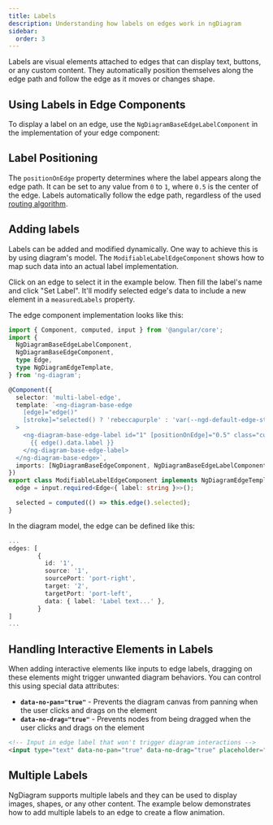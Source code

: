 ```yaml
---
title: Labels
description: Understanding how labels on edges work in ngDiagram
sidebar:
  order: 3
---
```



Labels are visual elements attached to edges that can display text, buttons, or any custom content. They automatically position themselves along the edge path and follow the edge as it moves or changes shape.

## Using Labels in Edge Components

To display a label on an edge, use the `NgDiagramBaseEdgeLabelComponent` in the implementation of your edge component:


<LabeledEdge />

<CodeSnippet relativePath="edges/custom-edges/labeled-edge/labeled-edge.component.ts" />

## Label Positioning

The `positionOnEdge` property determines where the label appears along the edge path. It can be set to any value from `0` to `1`, where `0.5` is the center of the edge. Labels automatically follow the edge path, regardless of the used [routing algorithm](/docs/guides/edges/routing).

## Adding labels

Labels can be added and modified dynamically. One way to achieve this is by using diagram's model. The `ModifiableLabelEdgeComponent` shows how to map such data into an actual label implementation.

Click on an edge to select it in the example below. Then fill the label's name and click "Set Label".
It'll modify selected edge's data to include a new element in a `measuredLabels` property.


<AddingLabels />

The edge component implementation looks like this:

```typescript
import { Component, computed, input } from '@angular/core';
import {
  NgDiagramBaseEdgeLabelComponent,
  NgDiagramBaseEdgeComponent,
  type Edge,
  type NgDiagramEdgeTemplate,
} from 'ng-diagram';

@Component({
  selector: 'multi-label-edge',
  template: `<ng-diagram-base-edge
    [edge]="edge()"
    [stroke]="selected() ? 'rebeccapurple' : 'var(--ngd-default-edge-stroke)'"
  >
    <ng-diagram-base-edge-label id="1" [positionOnEdge]="0.5" class="custom-label">
      {{ edge().data.label }}
    </ng-diagram-base-edge-label>
  </ng-diagram-base-edge>`,
  imports: [NgDiagramBaseEdgeComponent, NgDiagramBaseEdgeLabelComponent],
})
export class ModifiableLabelEdgeComponent implements NgDiagramEdgeTemplate<{ label: string }> {
  edge = input.required<Edge<{ label: string }>>();

  selected = computed(() => this.edge().selected);
}
```

In the diagram model, the edge can be defined like this:

```typescript
...
edges: [
        {
          id: '1',
          source: '1',
          sourcePort: 'port-right',
          target: '2',
          targetPort: 'port-left',
          data: { label: 'Label text...' },
        }
]
...
```

## Handling Interactive Elements in Labels

When adding interactive elements like inputs to edge labels, dragging on these elements might trigger unwanted diagram behaviors. You can control this using special data attributes:

- **`data-no-pan="true"`** - Prevents the diagram canvas from panning when the user clicks and drags on the element
- **`data-no-drag="true"`** - Prevents nodes from being dragged when the user clicks and drags on the element

```html
<!-- Input in edge label that won't trigger diagram interactions -->
<input type="text" data-no-pan="true" data-no-drag="true" placeholder="Type here" />
```

## Multiple Labels

NgDiagram supports multiple labels and they can be used to display images, shapes, or any other content.
The example below demonstrates how to add multiple labels to an edge to create a flow animation.


<MultipleLabels />

<CodeSnippet relativePath="edges/labels/multiple-labels/multiple-labels-edge.component.ts" />
